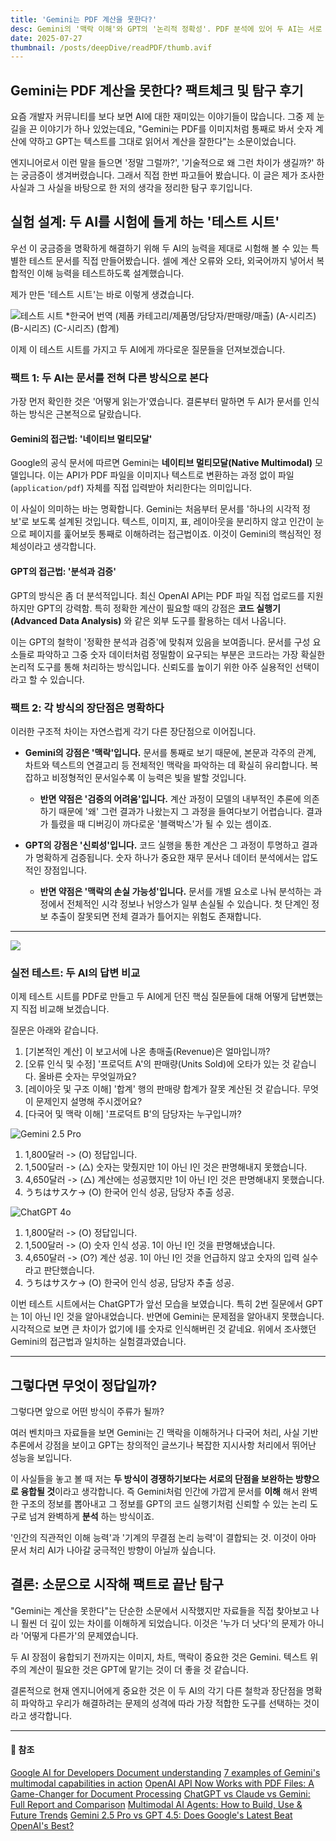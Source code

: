 ```yaml
---
title: 'Gemini는 PDF 계산을 못한다?'
desc: Gemini의 '맥락 이해'와 GPT의 '논리적 정확성'. PDF 분석에 있어 두 AI는 서로 다른 강점을 가집니다. 실제 테스트 결과를 통해 두 AI의 차이점을 명확히 비교하고 최적의 활용 전략을 제시합니다.
date: 2025-07-27
thumbnail: /posts/deepDive/readPDF/thumb.avif
---
```


## Gemini는 PDF 계산을 못한다? 팩트체크 및 탐구 후기

요즘 개발자 커뮤니티를 보다 보면 AI에 대한 재미있는 이야기들이 많습니다. 그중 제 눈길을 끈 이야기가 하나 있었는데요, "Gemini는 PDF를 이미지처럼 통째로 봐서 숫자 계산에 약하고 GPT는 텍스트를 그대로 읽어서 계산을 잘한다"는 소문이었습니다.

엔지니어로서 이런 말을 들으면 '정말 그럴까?', '기술적으로 왜 그런 차이가 생길까?' 하는 궁금증이 생겨버렸습니다. 그래서 직접 한번 파고들어 봤습니다. 이 글은 제가 조사한 사실과 그 사실을 바탕으로 한 저의 생각을 정리한 탐구 후기입니다.

## 실험 설계: 두 AI를 시험에 들게 하는 '테스트 시트'

우선 이 궁금증을 명확하게 해결하기 위해 두 AI의 능력을 제대로 시험해 볼 수 있는 특별한 테스트 문서를 직접 만들어봤습니다. 셀에 계산 오류와 오타, 외국어까지 넣어서 복합적인 이해 능력을 테스트하도록 설계했습니다.

제가 만든 '테스트 시트'는 바로 이렇게 생겼습니다.

![테스트 시트](/posts/deepDive/readPDF/sheet.avif)
*한국어 번역
(제품 카테고리/제품명/담당자/판매량/매출)
(A-시리즈)
(B-시리즈)
(C-시리즈)
(합계)

이제 이 테스트 시트를 가지고 두 AI에게 까다로운 질문들을 던져보겠습니다.

### 팩트 1: 두 AI는 문서를 전혀 다른 방식으로 본다

가장 먼저 확인한 것은 '어떻게 읽는가'였습니다. 결론부터 말하면 두 AI가 문서를 인식하는 방식은 근본적으로 달랐습니다.

#### Gemini의 접근법: '네이티브 멀티모달'

Google의 공식 문서에 따르면 Gemini는 **네이티브 멀티모달(Native Multimodal)** 모델입니다. 이는 API가 PDF 파일을 이미지나 텍스트로 변환하는 과정 없이 파일(`application/pdf`) 자체를 직접 입력받아 처리한다는 의미입니다.

이 사실이 의미하는 바는 명확합니다. Gemini는 처음부터 문서를 '하나의 시각적 정보'로 보도록 설계된 것입니다. 텍스트, 이미지, 표, 레이아웃을 분리하지 않고 인간이 눈으로 페이지를 훑어보듯 통째로 이해하려는 접근법이죠. 이것이 Gemini의 핵심적인 정체성이라고 생각합니다.

#### GPT의 접근법: '분석과 검증'

GPT의 방식은 좀 더 분석적입니다. 최신 OpenAI API는 PDF 파일 직접 업로드를 지원하지만 GPT의 강력함. 특히 정확한 계산이 필요할 때의 강점은 **코드 실행기(Advanced Data Analysis)** 와 같은 외부 도구를 활용하는 데서 나옵니다.

이는 GPT의 철학이 '정확한 분석과 검증'에 맞춰져 있음을 보여줍니다. 문서를 구성 요소들로 파악하고 그중 숫자 데이터처럼 정밀함이 요구되는 부분은 코드라는 가장 확실한 논리적 도구를 통해 처리하는 방식입니다. 신뢰도를 높이기 위한 아주 실용적인 선택이라고 할 수 있습니다.

### 팩트 2: 각 방식의 장단점은 명확하다

이러한 구조적 차이는 자연스럽게 각기 다른 장단점으로 이어집니다.

* **Gemini의 강점은 '맥락'입니다.** 문서를 통째로 보기 때문에, 본문과 각주의 관계, 차트와 텍스트의 연결고리 등 전체적인 맥락을 파악하는 데 확실히 유리합니다. 복잡하고 비정형적인 문서일수록 이 능력은 빛을 발할 것입니다.
    * **반면 약점은 '검증의 어려움'입니다.** 계산 과정이 모델의 내부적인 추론에 의존하기 때문에 '왜' 그런 결과가 나왔는지 그 과정을 들여다보기 어렵습니다. 결과가 틀렸을 때 디버깅이 까다로운 '블랙박스'가 될 수 있는 셈이죠.

* **GPT의 강점은 '신뢰성'입니다.** 코드 실행을 통한 계산은 그 과정이 투명하고 결과가 명확하게 검증됩니다. 숫자 하나가 중요한 재무 문서나 데이터 분석에서는 압도적인 장점입니다.
    * **반면 약점은 '맥락의 손실 가능성'입니다.** 문서를 개별 요소로 나눠 분석하는 과정에서 전체적인 시각 정보나 뉘앙스가 일부 손실될 수 있습니다. 첫 단계인 정보 추출이 잘못되면 전체 결과가 틀어지는 위험도 존재합니다.

---
![](/posts/deepDive/readPDF/geminivsgpt.avif)
### 실전 테스트: 두 AI의 답변 비교

이제 테스트 시트를 PDF로 만들고 두 AI에게 던진 핵심 질문들에 대해 어떻게 답변했는지 직접 비교해 보겠습니다.

질문은 아래와 같습니다.
1. [기본적인 계산] 이 보고서에 나온 총매출(Revenue)은 얼마입니까?
2. [오류 인식 및 수정] '프로덕트 A'의 판매량(Units Sold)에 오타가 있는 것 같습니다. 올바른 숫자는 무엇일까요?
3. [레이아웃 및 구조 이해] '합계' 행의 판매량 합계가 잘못 계산된 것 같습니다. 무엇이 문제인지 설명해 주시겠어요?
4. [다국어 및 맥락 이해] '프로덕트 B'의 담당자는 누구입니까?

![Gemini 2.5 Pro](/posts/deepDive/readPDF/gemini.avif)
1. 1,800달러 -> (O) 정답입니다.
2. 1,500달러 -> (△) 숫자는 맞췄지만 1이 아닌 I인 것은 판명해내지 못했습니다.
3. 4,650달러 -> (△) 계산에는 성공했지만 1이 아닌 I인 것은 판명해내지 못했습니다.
4. うちはサスケ-> (O) 한국어 인식 성공, 담당자 추출 성공.

![ChatGPT 4o](/posts/deepDive/readPDF/gpt.avif)
1. 1,800달러 -> (O) 정답입니다.
2. 1,500달러 -> (O) 숫자 인식 성공. 1이 아닌 I인 것을 판명해냈습니다.
3. 4,650달러 -> (O?) 계산 성공. 1이 아닌 I인 것을 언급하지 않고 숫자의 입력 실수라고 판단했습니다.
4. うちはサスケ-> (O) 한국어 인식 성공, 담당자 추출 성공.

이번 테스트 시트에서는 ChatGPT가 앞선 모습을 보였습니다. 특히 2번 질문에서 GPT는 1이 아닌 I인 것을 알아내었습니다.
반면에 Gemini는 문제점을 알아내지 못했습니다. 시각적으로 보면 큰 차이가 없기에 I를 숫자로 인식해버린 것 같네요.
위에서 조사했던 Gemini의 접근법과 일치하는 실험결과였습니다.

---

## 그렇다면 무엇이 정답일까?

그렇다면 앞으로 어떤 방식이 주류가 될까?

여러 벤치마크 자료들을 보면 Gemini는 긴 맥락을 이해하거나 다국어 처리, 사실 기반 추론에서 강점을 보이고 GPT는 창의적인 글쓰기나 복잡한 지시사항 처리에서 뛰어난 성능을 보입니다.

이 사실들을 놓고 볼 때 저는 **두 방식이 경쟁하기보다는 서로의 단점을 보완하는 방향으로 융합될 것**이라고 생각합니다. 즉 Gemini처럼 인간에 가깝게 문서를 **이해** 해서 완벽한 구조의 정보를 뽑아내고 그 정보를 GPT의 코드 실행기처럼 신뢰할 수 있는 논리 도구로 넘겨 완벽하게 **분석** 하는 방식이죠.

'인간의 직관적인 이해 능력'과 '기계의 무결점 논리 능력'이 결합되는 것. 이것이 아마 문서 처리 AI가 나아갈 궁극적인 방향이 아닐까 싶습니다.

## 결론: 소문으로 시작해 팩트로 끝난 탐구

"Gemini는 계산을 못한다"는 단순한 소문에서 시작했지만 자료들을 직접 찾아보고 나니 훨씬 더 깊이 있는 차이를 이해하게 되었습니다. 이것은 '누가 더 낫다'의 문제가 아니라 '어떻게 다른가'의 문제였습니다.

두 AI 장점이 융합되기 전까지는 이미지, 차트, 맥락이 중요한 것은 Gemini. 텍스트 위주의 계산이 필요한 것은 GPT에 맡기는 것이 더 좋을 것 같습니다.

결론적으로 현재 엔지니어에게 중요한 것은 이 두 AI의 각기 다른 철학과 장단점을 명확히 파악하고 우리가 해결하려는 문제의 성격에 따라 가장 적합한 도구를 선택하는 것이라고 생각합니다.

---
#### 🔗 참조
[Google AI for Developers Document understanding](https://ai.google.dev/gemini-api/docs/document-processing)
[7 examples of Gemini's multimodal capabilities in action](https://developers.googleblog.com/en/7-examples-of-geminis-multimodal-capabilities-in-action/)
[OpenAI API Now Works with PDF Files: A Game-Changer for Document Processing](https://learnprompting.org/blog/openai-api-works-with-pdfs)
[ChatGPT vs Claude vs Gemini: Full Report and Comparison](https://www.datastudios.org/post/chatgpt-vs-claude-vs-gemini-full-report-and-comparison-of-features-performance-integrations-pric)
[Multimodal AI Agents: How to Build, Use & Future Trends](https://www.sparkouttech.com/multi-model-ai-agent/)
[Gemini 2.5 Pro vs GPT 4.5: Does Google's Latest Beat OpenAI's Best?](https://www.analyticsvidhya.com/blog/2025/03/gemini-2-5-pro-vs-gpt-4-5/)
